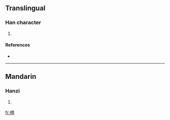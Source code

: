 ==Translingual==

===Han character===
{{Han char|rn=75|rad=木|as=08|sn=12|four=|canj=木卜戈月 (DYIB)}}

# {{defn|Han|sort=木08}}

====References====
* {{Han ref|kx=0533.050|dkj=14944|hdz=21238.010|uh=68DB|ud=26843}}

----

==Mandarin==

===Hanzi===
{{cmn-hanzi|pin=[[yù]] ([[yu4]])|wg=yü<sup>4</sup>}}

# {{defn|Mandarin}}

[[fr:棛]]